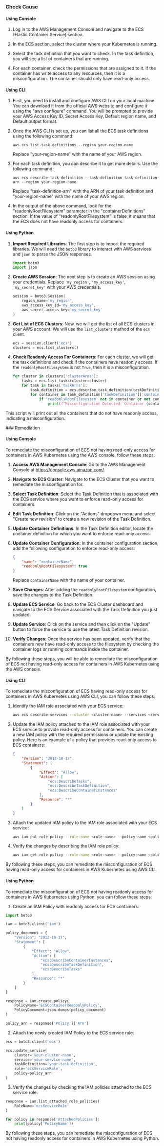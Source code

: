

<Tabs><Tab title='Cause'>
### Check Cause

#### Using Console

1. Log in to the AWS Management Console and navigate to the ECS (Elastic Container Service) section.

2. In the ECS section, select the cluster where your Kubernetes is running.

3. Select the task definition that you want to check. In the task definition, you will see a list of containers that are running.

4. For each container, check the permissions that are assigned to it. If the container has write access to any resources, then it is a misconfiguration. The container should only have read-only access.

#### Using CLI

1. First, you need to install and configure AWS CLI on your local machine. You can download it from the official AWS website and configure it using the "aws configure" command. You will be prompted to provide your AWS Access Key ID, Secret Access Key, Default region name, and Default output format.

2. Once the AWS CLI is set up, you can list all the ECS task definitions using the following command:

   ```
   aws ecs list-task-definitions --region your-region-name
   ```

   Replace "your-region-name" with the name of your AWS region.

3. For each task definition, you can describe it to get more details. Use the following command:

   ```
   aws ecs describe-task-definition --task-definition task-definition-arn --region your-region-name
   ```

   Replace "task-definition-arn" with the ARN of your task definition and "your-region-name" with the name of your AWS region.

4. In the output of the above command, look for the "readonlyRootFilesystem" parameter in the "containerDefinitions" section. If the value of "readonlyRootFilesystem" is false, it means that the ECS does not have readonly access for containers.

#### Using Python

1. **Import Required Libraries**: The first step is to import the required libraries. We will need the `boto3` library to interact with AWS services and `json` to parse the JSON responses.

    ```python
    import boto3
    import json
    ```

2. **Create AWS Session**: The next step is to create an AWS session using your credentials. Replace `'my_region'`, `'my_access_key'`, `'my_secret_key'` with your AWS credentials.

    ```python
    session = boto3.Session(
        region_name='my_region',
        aws_access_key_id='my_access_key',
        aws_secret_access_key='my_secret_key'
    )
    ```

3. **Get List of ECS Clusters**: Now, we will get the list of all ECS clusters in your AWS account. We will use the `list_clusters` method of the `ecs` client.

    ```python
    ecs = session.client('ecs')
    clusters = ecs.list_clusters()
    ```

4. **Check Readonly Access For Containers**: For each cluster, we will get the task definitions and check if the containers have readonly access. If the `readonlyRootFilesystem` is not `True`, then it is a misconfiguration.

    ```python
    for cluster in clusters['clusterArns']:
        tasks = ecs.list_tasks(cluster=cluster)
        for task in tasks['taskArns']:
            task_definition = ecs.describe_task_definition(taskDefinition=task)
            for container in task_definition['taskDefinition']['containerDefinitions']:
                if 'readonlyRootFilesystem' not in container or not container['readonlyRootFilesystem']:
                    print(f"Misconfiguration Detected: Container {container['name']} in task {task} in cluster {cluster} does not have readonly access.")
    ```
This script will print out all the containers that do not have readonly access, indicating a misconfiguration.

</Tab>

<Tab title='Remediation'>
### Remediation

#### Using Console

To remediate the misconfiguration of ECS not having read-only access for containers in AWS Kubernetes using the AWS console, follow these steps:

1. **Access AWS Management Console**: Go to the AWS Management Console at https://console.aws.amazon.com/.

2. **Navigate to ECS Cluster**: Navigate to the ECS Cluster that you want to remediate the misconfiguration for.

3. **Select Task Definition**: Select the Task Definition that is associated with the ECS service where you want to enforce read-only access for containers.

4. **Edit Task Definition**: Click on the "Actions" dropdown menu and select "Create new revision" to create a new revision of the Task Definition.

5. **Update Container Definitions**: In the Task Definition editor, locate the container definition for which you want to enforce read-only access.

6. **Update Container Configuration**: In the container configuration section, add the following configuration to enforce read-only access:
   
   ```json
   {
       "name": "containerName",
       "readonlyRootFilesystem": true
   }
   ```
   
   Replace `containerName` with the name of your container.

7. **Save Changes**: After adding the `readonlyRootFilesystem` configuration, save the changes to the Task Definition.

8. **Update ECS Service**: Go back to the ECS Cluster dashboard and navigate to the ECS Service associated with the Task Definition you just updated.

9. **Update Service**: Click on the service and then click on the "Update" button to force the service to use the latest Task Definition revision.

10. **Verify Changes**: Once the service has been updated, verify that the containers now have read-only access to the filesystem by checking the container logs or running commands inside the container.

By following these steps, you will be able to remediate the misconfiguration of ECS not having read-only access for containers in AWS Kubernetes using the AWS console.

#### Using CLI

To remediate the misconfiguration of ECS having read-only access for containers in AWS Kubernetes using AWS CLI, you can follow these steps:

1. Identify the IAM role associated with your ECS service:
   ```bash
   aws ecs describe-services --cluster <cluster-name> --services <service-name> --query 'services[0].role' --output text
   ```

2. Update the IAM policy attached to the IAM role associated with your ECS service to provide read-only access for containers. You can create a new IAM policy with the required permissions or update the existing policy. Here is an example of a policy that provides read-only access to ECS containers:
   ```json
   {
       "Version": "2012-10-17",
       "Statement": [
           {
               "Effect": "Allow",
               "Action": [
                   "ecs:DescribeTasks",
                   "ecs:DescribeTaskDefinition",
                   "ecs:DescribeContainerInstances"
               ],
               "Resource": "*"
           }
       ]
   }
   ```

3. Attach the updated IAM policy to the IAM role associated with your ECS service:
   ```bash
   aws iam put-role-policy --role-name <role-name> --policy-name <policy-name> --policy-document file://path/to/updated-policy.json
   ```

4. Verify the changes by describing the IAM role policy:
   ```bash
   aws iam get-role-policy --role-name <role-name> --policy-name <policy-name>
   ```

By following these steps, you can remediate the misconfiguration of ECS having read-only access for containers in AWS Kubernetes using AWS CLI.

#### Using Python

To remediate the misconfiguration of ECS not having readonly access for containers in AWS Kubernetes using Python, you can follow these steps:

1. Create an IAM Policy with readonly access for ECS containers:
```python
import boto3

iam = boto3.client('iam')

policy_document = {
    "Version": "2012-10-17",
    "Statement": [
        {
            "Effect": "Allow",
            "Action": [
                "ecs:DescribeContainerInstances",
                "ecs:DescribeTaskDefinition",
                "ecs:DescribeTasks"
            ],
            "Resource": "*"
        }
    ]
}

response = iam.create_policy(
    PolicyName='ECSContainerReadonlyPolicy',
    PolicyDocument=json.dumps(policy_document)
)

policy_arn = response['Policy']['Arn']
```

2. Attach the newly created IAM Policy to the ECS service role:
```python
ecs = boto3.client('ecs')

ecs.update_service(
    cluster='your-cluster-name',
    service='your-service-name',
    taskDefinition='your-task-definition',
    role='ecsServiceRole',
    policy=policy_arn
)
```

3. Verify the changes by checking the IAM policies attached to the ECS service role:
```python
response = iam.list_attached_role_policies(
    RoleName='ecsServiceRole'
)

for policy in response['AttachedPolicies']:
    print(policy['PolicyName'])
```

By following these steps, you can remediate the misconfiguration of ECS not having readonly access for containers in AWS Kubernetes using Python.


</Tab>
</Tabs>
